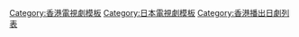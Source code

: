 {{Navbox
|name =2014年香港播出之日劇
|title = [[香港播出之日劇列表 (2014年)|2014年香港播出之日劇]]
| state = {{{state|autocollapse}}}
| listclass = hlist
| bodystyle = 
| group1 = [[翡翠台]]
| list1  = {{Navbox|child
| group1 = 星期六晚上劇集時段
| list1 =
*[[半澤直樹]]
| group2 = 星期日早上劇集時段
| list2 =
*[[南極大陸 (電視劇)|南極大陸]]
*[[華和家四姊妹]]
*[[家政婦三田|女管家三田]]
*[[婆媳誰怕誰|婆媳大鬥法]]
*[[惡夢小姐]]
| group3 = 星期一凌晨劇集時段
| list3 =
*[[遺留搜查|遺留搜查2]]
*[[命運之人]]
*[[TAKE FIVE～我們能盜取愛嗎～|義勇神偷 Take Five]]
*[[草莓之夜 (電視劇)|血色草莓夜．死亡序章]]
*[[草莓之夜 (電視劇)|血色草莓夜]]
*[[草莓之夜 (電視劇)|血色草莓夜 - 完美終章]]
*[[東野圭吾 懸疑故事|東野圭吾推理單元]]
*[[布魯特斯的心臟|東野圭吾懸疑劇場：布魯特斯的心臟]]
*[[十一字殺人|東野圭吾懸疑劇場：十一文字殺人]]
*[[迴廊亭殺人事件|東野圭吾懸疑劇場：迴廊亭殺人事件]]
*[[暴走法醫]]
*[[夜行觀覽車]]
}}

| group2 = [[J2]]
| list2  = {{Navbox|child
| group1 = 星期六、日黃昏劇集時段
| list1 =
*[[小海女|海女]]
| group2 = 星期六晚上劇集時段
| list2 =
*[[幸運7人組|神七探偵團]]
*[[金田一少年之事件簿 (電視劇)|金田一少年之事件簿 獄門塾殺人事件]]
*[[幸運7人組|神七探偵團 - 智破老千集團]]
*[[PRICELESS人生無價|Priceless無價人生]]
*[[深夜烘焙坊]]
*[[年輕人們]]
*[[HERO (日本電視劇)|律政英雄2]]
| group3 = 星期日晚上劇集時段
| list3 =
*[[結婚不結婚|不結婚的女人]]
*[[上鎖的房間 (電視劇)|上鎖的房間]]
*[[上鎖的房間 (電視劇)|上鎖的房間 智破鏡迷宮]]
*[[Summer Rescue～天空的診療所～|高海拔診療所]]
*[[GTO (2012年電視劇)|GTO麻辣教師：激鬪台北]]
*[[GTO (2012年電視劇)|GTO麻辣教師2014]]
*[[FIRST CLASS|霓裳風暴]]
| group4 = 非特定時段
| list4 =
*[[一休和尚 (富士電視劇)|聰明的一休]]
*{{link-ja|少年黑傑克|ブラック・ジャック (実写版)#単発ドラマ（2011年・岡田将生版）}}
*[[一休和尚 (富士電視劇)|聰明的一休2]]
}}

| group3 = [[高清翡翠台]]
| list3  = {{Navbox|child
| group1 = 星期六晚上劇集時段
| list1 =
*[[半澤直樹]]
| group2 = 星期六午夜劇集時段
| list2 =
*[[ATARU|超智神探ATARU]]
*[[ATARU|超智神探ATARU - 挑戰最強宿敵]]
*[[Doctor-X～外科醫·大門未知子～|女醫神Doctor X]]
*[[遺留搜查|遺留搜查3]]
*[[最強名醫|最強名醫 - 熱血回歸]]
*[[最強名醫|最強名醫2]]
| group3 = 星期日早上劇集時段
| list3 =
*[[明星保鑣99天|我與明星的99日]]
*[[37歲成為醫生的我～實習醫生的純情故事～|熟男實習醫生]]
*[[理想的兒子]]
*[[得到幸福吧|變幸福吧]]
*{{link-ja|求婚兄弟|プロポーズ兄弟〜生まれ順別 男が結婚する方法〜}}
*[[最強名醫]]
*[[幽靈媽媽搜查線|我的幽靈媽媽]]
*[[我無法戀愛的理由|無法戀愛的理由]]
*[[幸福送行者|新丁禮儀師]]
*[[結婚不結婚|不結婚的女人]]
}}

| group4 = [[日劇台|煲劇1台]]
| list4  = {{Navbox|child
| group1 = 星期六第一線劇
| list1 =
*[[最後的灰姑娘]]
*[[Legal High|律政狂人2]]
*[[Doctor-X～外科醫·大門未知子～|女醫神Doctor X 2]]
*[[S-終極警官|S - 最後的警官]]
*[[齊藤太太|正義靚太2]]
*[[緊急審訊室|非常審查官]]
*[[白色榮光 (電視劇)|白色榮光4]]
*[[MOZU|MOZU 百舌吶喊的夜晚]]
*[[MOZU|MOZU 2 幻之翼]]
*[[Bitter Blood|父子刑警]]
| group2 = 星期六另類劇場
| list2 =
*[[半澤直樹]]
*[[真實的恐怖故事|毛骨悚然撞鬼經歷]]
*[[羅斯福遊戲]]
*[[都市傳說之女|都市傳說之女2]]
*{{link-ja|鬼追人|VISION-殺しが見える女-}}
*[[萬事占卜處 歡迎來到陰陽屋|萬事占卜陰陽屋]]
| group3 = 星期六第四線劇
| list3 =
*[[安堂機械人]]
*[[孤獨的美食家]]
*[[孤獨的美食家|孤獨的美食家2]]
*[[孤獨的美食家|孤獨的美食家3]]
| group4 = 星期日第一線劇
| list4 =
*[[沙希 (電視劇)|沙希]]
*[[最強名醫|最強名醫 - 熱血回歸]]
*[[最強名醫|最強名醫2]]
*[[夏日傾情]]
*[[Miss PILOT|愛與夢飛翔]]
*[[刑警二人組|猛男刑警 Doubles]]
*[[鳶 (小說)|鳶]]
*[[天氣姐姐 (2013年電視劇)|天氣小姐]]
*{{link-ja|IMAT 非常救援隊|事件救命医〜IMATの奇跡〜}}
*{{link-ja|IMAT 非常救援隊2|事件救命医〜IMATの奇跡〜}}
*[[LEADERS|汽車夢飛翔]]
*[[家政婦的見證|特務女管家]]
*[[35歲的高中生|35歲高中生]]
*[[我討厭的偵探]]
*[[White Lab～警視廳特別科學搜查班～|科學鑑證White Lab]]
}}

| group5 = [[now 101台]]
| list5  = {{Navbox|child
| group1 = 星期六晚上劇集時段
| list1 =
*[[Going My Home]]
*[[海上诊疗所|海上診療所]]
*[[倒數第二次戀愛 (日本電視劇)|倒數第二次戀愛]]
*[[倒數第二次戀愛 (日本電視劇)|倒數第二次戀愛 - 特别篇]]
*[[倒數第二次戀愛 (日本電視劇)|再倒數第二次戀愛]]
*[[我存在的時間]]
*[[福家警部補的問候]]
| group2 = 星期日晚上劇集時段
| list2 =
*[[最棒的離婚|-{最完美的離婚 - 特别篇}-]]
}}

| group6 = [[有線劇集台]]
| list6  = {{Navbox|child
| group1 = 星期一至五晚上劇集時段
| list1 =
*[[八重之櫻]]
| group2 = 星期六晚上劇集時段
| list2 =
*[[庶務二課|庶務二課IV]]
*[[家族遊戲]]
*[[幽靈女友]]
*[[醫龍-Team Medical Dragon- (電視劇)|醫龍4]]
| group3 = 星期日晚上劇集時段
| list3 =
*[[JOKER 不被原諒的搜查官|Joker]]
*[[警部補 矢部謙三|騎呢刑警]]
*{{link-ja|刑警的目光|刑事のまなざし#テレビドラマ}}
*[[相棒|刑偵相棒]]（第十二季）
*[[TEAM -警視廳特別犯罪搜查本部-|Team罪案調査科]]
}}

|below =  [[Template:2013年香港播出之日劇|2013年]] ← '''2014年''' → [[Template:2015年香港播出之日劇|2015年]]
}}<noinclude>[[Category:香港電視劇模板]][[Category:日本電視劇模板‎]][[Category:香港播出日劇列表]]</noinclude>